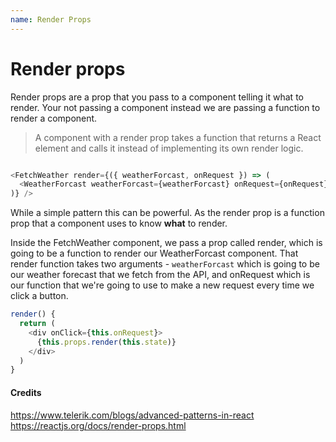 ```yaml
---
name: Render Props
---
```


# Render props 

Render props are a prop that you pass to a component telling it what to render. Your not passing a component instead we are passing a function to render a component.

> A component with a render prop takes a function that returns a React element and calls it instead of implementing its own render logic.


```js

<FetchWeather render={({ weatherForcast, onRequest }) => (
  <WeatherForcast weatherForcast={weatherForcast} onRequest={onRequest} />
)} />

```

While a simple pattern this can be powerful. As the render prop is a function prop that a component uses to know **what** to render.

Inside the FetchWeather component, we pass a prop called render, which is going to be a function to render our WeatherForcast component. That render function takes two arguments - `weatherForcast` which is going to be our weather forecast that we fetch from the API, and onRequest which is our function that we're going to use to make a new request every time we click a button.

```js
render() {
  return (
    <div onClick={this.onRequest}>
      {this.props.render(this.state)}
    </div>
  )
}
```

#### Credits

https://www.telerik.com/blogs/advanced-patterns-in-react
https://reactjs.org/docs/render-props.html
